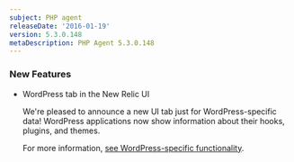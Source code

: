 ```yaml
---
subject: PHP agent
releaseDate: '2016-01-19'
version: 5.3.0.148
metaDescription: PHP Agent 5.3.0.148
---
```


### New Features

* WordPress tab in the New Relic UI

  We're pleased to announce a new UI tab just for WordPress-specific data! WordPress applications now show information about their hooks, plugins, and themes.

  For more information, [see WordPress-specific functionality](https://docs.newrelic.com/docs/agents/php-agent/frameworks-libraries/wordpress-specific-functionality).
